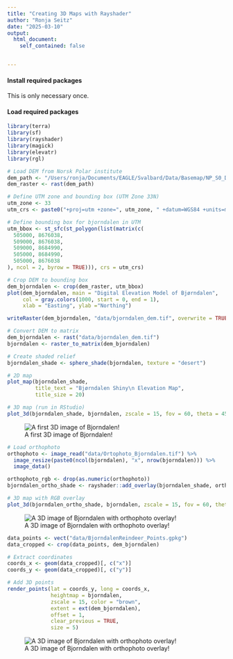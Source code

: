 ```yaml
---
title: "Creating 3D Maps with Rayshader"
author: "Ronja Seitz"
date: "2025-03-10"
output: 
  html_document:
    self_contained: false


---
```

#### **Install required packages**
This is only necessary once.

#### **Load required packages**
```r
library(terra)
library(sf)
library(rayshader)
library(magick)
library(elevatr)
library(rgl)
```

```r
# Load DEM from Norsk Polar institute
dem_path <- "/Users/ronja/Documents/EAGLE/Svalbard/Data/Basemap/NP_S0_DTM20/S0_DTM20.tif"
dem_raster <- rast(dem_path)

# Define UTM zone and bounding box (UTM Zone 33N)
utm_zone <- 33
utm_crs <- paste0("+proj=utm +zone=", utm_zone, " +datum=WGS84 +units=m +no_defs")

# Define bounding box for bjorndalen in UTM
utm_bbox <- st_sfc(st_polygon(list(matrix(c(
  505000, 8676038,
  509000, 8676038,
  509000, 8684990,
  505000, 8684990,
  505000, 8676038
), ncol = 2, byrow = TRUE))), crs = utm_crs)

# Crop DEM to bounding box
dem_bjorndalen <- crop(dem_raster, utm_bbox)
plot(dem_bjorndalen, main = "Digital Elevation Model of Bjørndalen", 
     col = gray.colors(1000, start = 0, end = 1), 
     xlab = "Easting", ylab ="Northing")

writeRaster(dem_bjorndalen, "data/bjorndalen_dem.tif", overwrite = TRUE)

```

```r
# Convert DEM to matrix
dem_bjorndalen <- rast("data/bjorndalen_dem.tif")
bjorndalen <- raster_to_matrix(dem_bjorndalen)

# Create shaded relief
bjorndalen_shade <- sphere_shade(bjorndalen, texture = "desert")

# 2D map
plot_map(bjorndalen_shade, 
         title_text = "Bjørndalen Shiny\n Elevation Map",
         title_size = 20)

# 3D map (run in RStudio)
plot_3d(bjorndalen_shade, bjorndalen, zscale = 15, fov = 60, theta = 45, phi = 45)
```
![A first 3D image of Bjorndalen!](img/Bjorndalen3D_dessert.png)


```r
# Load orthophoto
orthophoto <- image_read("data/Ortophoto_Bjorndalen.tif") %>%
  image_resize(paste0(ncol(bjorndalen), "x", nrow(bjorndalen))) %>%
  image_data()

orthophoto_rgb <- drop(as.numeric(orthophoto))
bjorndalen_ortho_shade <- rayshader::add_overlay(bjorndalen_shade, orthophoto_rgb)

# 3D map with RGB overlay
plot_3d(bjorndalen_ortho_shade, bjorndalen, zscale = 15, fov = 60, theta = 45, phi = 45)
```

![A 3D image of Bjorndalen with orthophoto overlay!](img/Bjorndalen3D_rgb.png)

```r
data_points <- vect("data/BjorndalenReindeer_Points.gpkg")
data_cropped <- crop(data_points, dem_bjorndalen)

# Extract coordinates
coords_x <- geom(data_cropped)[, c("x")]
coords_y <- geom(data_cropped)[, c("y")]

# Add 3D points
render_points(lat = coords_y, long = coords_x,
              heightmap = bjorndalen,
              zscale = 15, color = "brown",
              extent = ext(dem_bjorndalen),
              offset = 1,
              clear_previous = TRUE,
              size = 5)
```

![A 3D image of Bjorndalen with orthophoto overlay!](img/Bjorndalen3D_rgb_locpoints.png)